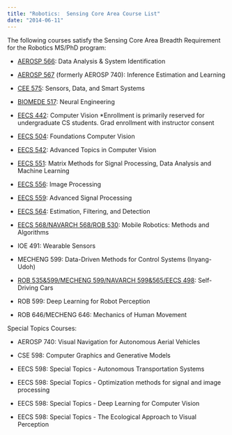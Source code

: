 ```yaml
---
title: "Robotics:  Sensing Core Area Course List"
date: "2014-06-11"
---
```


The following courses satisfy the Sensing Core Area Breadth Requirement for the Robotics MS/PhD program:

- [AEROSP 566](https://bulletin.engin.umich.edu/courses/aero/#subnav-3): Data Analysis & System Identification

- [AEROSP 567](https://bulletin.engin.umich.edu/courses/aero/#subnav-3) (formerly AEROSP 740): Inference Estimation and Learning

- [CEE 575](http://www-personal.umich.edu/~bkerkez/courses/cee575/): Sensors, Data, and Smart Systems

- [BIOMEDE 517](https://bulletin.engin.umich.edu/courses/bme/#subnav-3): Neural Engineering

- [EECS 442](https://bulletin.engin.umich.edu/courses/eecs/#subnav-3): Computer Vision \*Enrollment is primarily reserved for undergraduate CS students. Grad enrollment with instructor consent

- [EECS 504](https://bulletin.engin.umich.edu/courses/eecs/#subnav-4): Foundations Computer Vision

- [EECS 542](https://bulletin.engin.umich.edu/courses/eecs/#subnav-4): Advanced Topics in Computer Vision

- [EECS 551](https://bulletin.engin.umich.edu/courses/eecs/#subnav-4): Matrix Methods for Signal Processing, Data Analysis and Machine Learning

- [EECS 556](https://bulletin.engin.umich.edu/courses/eecs/#subnav-4): Image Processing

- [EECS 559](https://bulletin.engin.umich.edu/courses/eecs/#subnav-4): Advanced Signal Processing

- [EECS 564](https://bulletin.engin.umich.edu/courses/eecs/#subnav-4): Estimation, Filtering, and Detection

- [EECS 568/NAVARCH 568/ROB 530](http://robots.engin.umich.edu/mobilerobotics/): Mobile Robotics: Methods and Algorithms

- IOE 491: Wearable Sensors

- MECHENG 599: Data-Driven Methods for Control Systems (Inyang-Udoh)

- [ROB 535&599/MECHENG 599/NAVARCH 599&565/EECS 498](https://bulletin.engin.umich.edu/courses/name/#subnav-4): Self-Driving Cars

- ROB 599: Deep Learning for Robot Perception

- ROB 646/MECHENG 646: Mechanics of Human Movement

Special Topics Courses:

- AEROSP 740: Visual Navigation for Autonomous Aerial Vehicles

- CSE 598: Computer Graphics and Generative Models

- EECS 598: Special Topics - Autonomous Transportation Systems

- EECS 598: Special Topics - Optimization methods for signal and image processing

- EECS 598: Special Topics - Deep Learning for Computer Vision

- EECS 598: Special Topics - The Ecological Approach to Visual Perception
